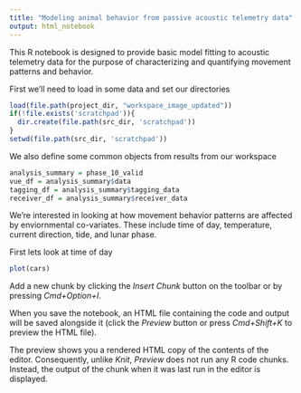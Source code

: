 ```yaml
---
title: "Modeling animal behavior from passive acoustic telemetry data"
output: html_notebook
---
```


This R notebook is designed to provide basic model fitting to acoustic telemetry data for the purpose of characterizing and quantifying movement patterns and behavior.


First we'll need to load in some data and set our directories
```r
load(file.path(project_dir, "workspace_image_updated"))
if(!file.exists('scratchpad')){
  dir.create(file.path(src_dir, 'scratchpad'))
}
setwd(file.path(src_dir, 'scratchpad'))
```


We also define some common objects from results from our workspace
```r
analysis_summary = phase_10_valid
vue_df = analysis_summary$data
tagging_df = analysis_summary$tagging_data
receiver_df = analysis_summary$receiver_data
```


We're interested in looking at how movement behavior patterns are affected by enviornmental co-variates. These include time of day, temperature, current direction, tide, and lunar phase. 

First lets look at time of day
```r
plot(cars)
```

Add a new chunk by clicking the *Insert Chunk* button on the toolbar or by pressing *Cmd+Option+I*.

When you save the notebook, an HTML file containing the code and output will be saved alongside it (click the *Preview* button or press *Cmd+Shift+K* to preview the HTML file). 

The preview shows you a rendered HTML copy of the contents of the editor. Consequently, unlike *Knit*, *Preview* does not run any R code chunks. Instead, the output of the chunk when it was last run in the editor is displayed.

